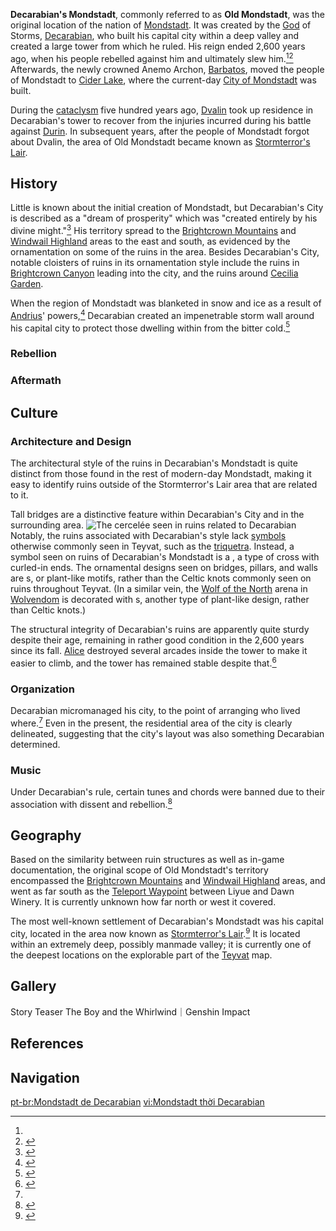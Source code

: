 {{Terminology Infobox
|image        = Viewpoint Abandoned Capital of Howling Winds.png
|type         = Ancient Civilizations
|region       = Mondstadt
}}
'''Decarabian's Mondstadt''', commonly referred to as '''Old Mondstadt''', was the original location of the nation of [[Mondstadt]]. It was created by the [[God]] of Storms, [[Decarabian]], who built his capital city within a deep valley and created a large tower from which he ruled. His reign ended 2,600 years ago, when his people rebelled against him and ultimately slew him.<ref name="Venti4"/><ref name="AB">{{Ref/Weapon|Amos' Bow}}</ref> Afterwards, the newly crowned Anemo Archon, [[Barbatos]], moved the people of Mondstadt to [[Cider Lake]], where the current-day [[City of Mondstadt]] was built.

During the [[cataclysm]] five hundred years ago, [[Dvalin]] took up residence in Decarabian's tower to recover from the injuries incurred during his battle against [[Durin]]. In subsequent years, after the people of Mondstadt forgot about Dvalin, the area of Old Mondstadt became known as [[Stormterror's Lair]].

==History==
Little is known about the initial creation of Mondstadt, but Decarabian's City is described as a "dream of prosperity" which was "created entirely by his divine might."<ref>{{Ref/Item|Tile of Decarabian's Tower}}</ref> His territory spread to the [[Brightcrown Mountains]] and [[Windwail Highland]] areas to the east and south, as evidenced by the ornamentation on some of the ruins in the area. Besides Decarabian's City, notable cloisters of ruins in its ornamentation style include the ruins in [[Brightcrown Canyon]] leading into the city, and the ruins around [[Cecilia Garden]].

When the region of Mondstadt was blanketed in snow and ice as a result of [[Andrius]]' powers,<ref>{{Ref/Item|Spirit Locket of Boreas}}</ref> Decarabian created an impenetrable storm wall around his capital city to protect those dwelling within from the bitter cold.<ref name="Venti4">{{Ref/CS|Venti|4}}</ref>

===Rebellion===
===Aftermath===

==Culture==
===Architecture and Design===
The architectural style of the ruins in Decarabian's Mondstadt is quite distinct from those found in the rest of modern-day Mondstadt, making it easy to identify ruins outside of the Stormterror's Lair area that are related to it.

Tall bridges are a distinctive feature within Decarabian's City and in the surrounding area.
[[File:Decarabian's Cercelée.png|thumb|The cercelée seen in ruins related to Decarabian]]
Notably, the ruins associated with Decarabian's style lack [[Symbols in Teyvat|symbols]] otherwise commonly seen in Teyvat, such as the [[triquetra]]. Instead, a symbol seen on ruins of Decarabian's Mondstadt is a {{w|cercelée}}, a type of cross with curled-in ends. The ornamental designs seen on bridges, pillars, and walls are {{w|margent}}s, or plant-like motifs, rather than the Celtic knots commonly seen on ruins throughout Teyvat. (In a similar vein, the [[Wolf of the North]] arena in [[Wolvendom]] is decorated with {{w|Arabesque}}s, another type of plant-like design, rather than Celtic knots.)

The structural integrity of Decarabian's ruins are apparently quite sturdy despite their age, remaining in rather good condition in the 2,600 years since its fall. [[Alice]] destroyed several arcades inside the tower to make it easier to climb, and the tower has remained stable despite that.<ref name="TTG">{{Ref/Book|Teyvat Travel Guide|1}}</ref>

===Organization===
Decarabian micromanaged his city, to the point of arranging who lived where.<ref name="TTG" /> Even in the present, the residential area of the city is clearly delineated, suggesting that the city's layout was also something Decarabian determined.

===Music===
Under Decarabian's rule, certain tunes and chords were banned due to their association with dissent and rebellion.<ref>{{Ref/Weapon|Song of Broken Pines}}</ref>

==Geography==
Based on the similarity between ruin structures as well as in-game documentation, the original scope of Old Mondstadt's territory encompassed the [[Brightcrown Mountains]] and [[Windwail Highland]] areas, and went as far south as the [[Teleport Waypoint]] between Liyue and Dawn Winery. It is currently unknown how far north or west it covered.

The most well-known settlement of Decarabian's Mondstadt was his capital city, located in the area now known as [[Stormterror's Lair]].<ref>{{Ref/Item|Debris of Decarabian's City}}</ref> It is located within an extremely deep, possibly manmade valley; it is currently one of the deepest locations on the explorable part of the [[Teyvat]] map.

==Gallery==
<gallery captionalign="center" hideaddbutton="true">
Story Teaser The Boy and the Whirlwind｜Genshin Impact
</gallery>

==References==
{{Reflist|2}}

==Navigation==
{{Ancient Civilizations Navbox}}

[[pt-br:Mondstadt de Decarabian]]
[[vi:Mondstadt thời Decarabian]]